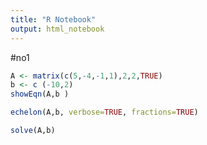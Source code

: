 ---
title: "R Notebook"
output: html_notebook
---

#no1

```{r}
A <- matrix(c(5,-4,-1,1),2,2,TRUE)
b <- c (-10,2)
showEqn(A,b )
```

```{r}
echelon(A,b, verbose=TRUE, fractions=TRUE) 
```

```{r}
solve(A,b)
```

